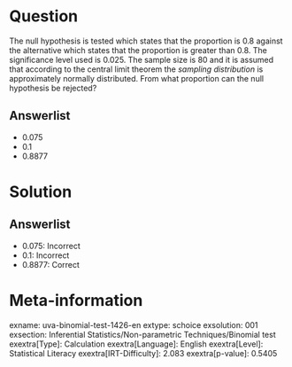 Question
========

The null hypothesis is tested which states that the proportion is 0.8 against the alternative which states that the proportion is greater than 0.8. The significance level used is 0.025. The sample size is 80 and it is assumed that according to the central limit theorem the *sampling distribution* is approximately normally distributed. From what proportion can the null hypothesis be rejected?

Answerlist
----------

* 0.075
* 0.1
* 0.8877

Solution
========

Answerlist
----------

* 0.075: Incorrect
* 0.1: Incorrect
* 0.8877: Correct

Meta-information
================
exname: uva-binomial-test-1426-en
extype: schoice
exsolution: 001
exsection: Inferential Statistics/Non-parametric Techniques/Binomial test
exextra[Type]: Calculation
exextra[Language]: English
exextra[Level]: Statistical Literacy
exextra[IRT-Difficulty]: 2.083
exextra[p-value]: 0.5405
